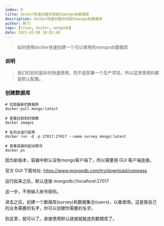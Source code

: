 ```yaml
---
index: 0
title: docker快速创建并初始化mongodb数据库
description: docker快速创建并初始化mongodb数据库
author: 杨飞
tags: [linux, docker, mongodb]
date: 2021-03-08 10:01:40
---
```


> 如何使用docker快速创建一个可以使用的mongodb数据库


### 说明
> 我们的目的是如何快速使用，而不是部署一个生产项目。所以这里使用的都是默认配置。

### 创建数据库

```shell
# 拉取最新的数据库
docker pull mongo:latest

# 查看拉取到的镜像
docker images

# 在后台运行起来
docker run -d -p 27017:27017 --name survey mongo:latest

# 查看容器的起动情况
docker ps
```

因为新版本，容器中默认没有mongo客户端了，所以需要用 GUI 客户端连接。

官方 GUI 下载地址: https://www.mongodb.com/try/download/compass

运行起来之后，默认连接 mongodb://localhost:27017

这一步，不用输入账号密码。

进去之后，创建一个数据库(survey)和数据集合(users)，以备使用。这是我自己的业务需要的名字，你可以创建你需要的名字。

到这里，就可以了。直接使用默认链接就能连到数据库了。
